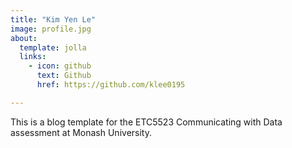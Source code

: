 ```yaml
---
title: "Kim Yen Le"
image: profile.jpg
about:
  template: jolla
  links:
    - icon: github
      text: Github
      href: https://github.com/klee0195

---
```


This is a blog template for the ETC5523 Communicating with Data assessment at Monash University.
